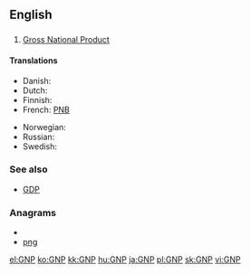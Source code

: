 ==English==
{{wikipedia}}

==={{initialism}}===
{{en-initialism}}

# {{economics}} [[gross national product|Gross National Product]]

====Translations====
{{trans-top|Gross National Product}}
* Danish: {{t-|da|BNP}}
* Dutch: {{t-|nl|BNP}}
* Finnish: {{t+|fi|BKT}}
* French: [[PNB]]
{{trans-mid}}
* Norwegian: {{t-|no|BNP}}
* Russian: {{t-|ru|ВНП|m|tr=ve-en-pé}}
* Swedish: {{t+|sv|BNP}}
{{trans-bottom}}

===See also===
* [[GDP]]

===Anagrams===
* {{alphagram|gnp}}
* [[png#English|png]]


[[el:GNP]]
[[ko:GNP]]
[[kk:GNP]]
[[hu:GNP]]
[[ja:GNP]]
[[pl:GNP]]
[[sk:GNP]]
[[vi:GNP]]